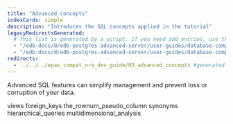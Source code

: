 ```yaml
---
title: "Advanced concepts"
indexCards: simple
description: "Introduces the SQL concepts applied in the tutorial"
legacyRedirectsGenerated:
  # This list is generated by a script. If you need add entries, use the `legacyRedirects` key.
  - "/edb-docs/d/edb-postgres-advanced-server/user-guides/database-compatibility-for-oracle-developers-guide/9.6/Database_Compatibility_for_Oracle_Developers_Guide_v9.6.1.018.html"
  - "/edb-docs/d/edb-postgres-advanced-server/user-guides/database-compatibility-for-oracle-developers-guide/9.5/Database_Compatibility_for_Oracle_Developers_Guide.1.018.html"
redirects:
  - ../../../epas_compat_ora_dev_guide/03_advanced_concepts #generated for docs/epas/reorg-role-use-case-mode
---
```


<div id="advanced_concepts" class="registered_link"></div>

Advanced SQL features can simplify management and prevent loss or corruption of your data. 

<div class="toctree" maxdepth="3">

views foreign_keys the_rownum_pseudo_column synonyms hierarchical_queries multidimensional_analysis

</div>
